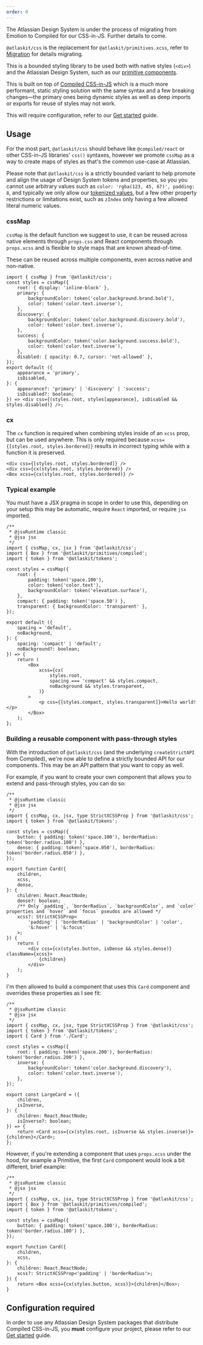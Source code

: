 ```yaml
---
order: 0
---
```



<SectionMessage title="Migration from Emotion to Compiled" appearance="discovery">
	<p>
		The Atlassian Design System is under the process of migrating from Emotion to Compiled for our
		CSS-in-JS. Further details to come.
	</p>
</SectionMessage>

`@atlaskit/css` is the replacement for `@atlaskit/primitives.xcss`, refer to
[Migration](/components/css/migration) for details migrating.

This is a bounded styling library to be used both with native styles (`<div>`) and the Atlassian
Design System, such as our [primitive components](/components/primitives).

This is built on top of [Compiled CSS-in-JS](https://compiledcssinjs.com/) which is a much more
performant, static styling solution with the same syntax and a few breaking changes—the primary ones
being dynamic styles as well as deep imports or exports for reuse of styles may not work.

This will require configuration, refer to our [Get started](/get-started/develop#set-up-your-bundling-environment) guide.

## Usage

For the most part, `@atlaskit/css` should behave like `@compiled/react` or other CSS-in-JS
libraries' `css()` syntaxes, however we promote `cssMap` as a way to create maps of styles as that's
the common use-case at Atlassian.

Please note that `@atlaskit/css` is a strictly bounded variant to help promote and align the usage
of Design System tokens and properties, so you you cannot use arbitrary values such as
`color: 'rgba(123, 45, 67)', padding: 8`, and typically we only allow our
[tokenized values](/components/tokens/all-tokens), but a few other property restrictions or
limitations exist, such as `zIndex` only having a few allowed literal numeric values.

### cssMap

`cssMap` is the default function we suggest to use, it can be reused across native elements through
`props.css` and React components through `props.xcss` and is flexible to style maps that are known
ahead-of-time.

These can be reused across multiple components, even across native and non-native.

```tsx
import { cssMap } from '@atlaskit/css';
const styles = cssMap({
	root: { display: 'inline-block' },
	primary: {
		backgroundColor: token('color.background.brand.bold'),
		color: token('color.text.inverse'),
	},
	discovery: {
		backgroundColor: token('color.background.discovery.bold'),
		color: token('color.text.inverse'),
	},
	success: {
		backgroundColor: token('color.background.success.bold'),
		color: token('color.text.inverse'),
	},
	disabled: { opacity: 0.7, cursor: 'not-allowed' },
});
export default ({
	appearance = 'primary',
	isDisabled,
}: {
	appearance?: 'primary' | 'discovery' | 'success';
	isDisabled?: boolean;
}) => <div css={(styles.root, styles[appearance], isDisabled && styles.disabled)} />;
```

### cx

The `cx` function is required when combining styles inside of an `xcss` prop, but can be used
anywhere. This is only required because `xcss={[styles.root, styles.bordered]}` results in incorrect
typing while with a function it is preserved.

```tsx
<div css={[styles.root, styles.bordered]} />
<div css={cx(styles.root, styles.bordered)} />
<Box xcss={cx(styles.root, styles.bordered)} />
```

### Typical example

You must have a JSX pragma in scope in order to use this, depending on your setup this may be
automatic, require `React` imported, or require `jsx` imported.

```tsx
/**
 * @jsxRuntime classic
 * @jsx jsx
 */
import { cssMap, cx, jsx } from '@atlaskit/css';
import { Box } from '@atlaskit/primitives/compiled';
import { token } from '@atlaskit/tokens';

const styles = cssMap({
	root: {
		padding: token('space.100'),
		color: token('color.text'),
		backgroundColor: token('elevation.surface'),
	},
	compact: { padding: token('space.50') },
	transparent: { backgroundColor: 'transparent' },
});

export default ({
	spacing = 'default',
	noBackground,
}: {
	spacing: 'compact' | 'default';
	noBackground?: boolean;
}) => {
	return (
		<Box
			xcss={cx(
				styles.root,
				spacing === 'compact' && styles.compact,
				noBackground && styles.transparent,
			)}
		>
			<p css={[styles.compact, styles.transparent]}>Hello world!</p>
		</Box>
	);
};
```

### Building a reusable component with pass-through styles

With the introduction of `@atlaskit/css` (and the underlying `createStrictAPI` from Compiled), we're
now able to define a strictly bounded API for our components. This may be an API pattern that you
want to copy as well.

For example, if you want to create your own component that allows you to extend and pass-through
styles, you can do so:

```tsx
/**
 * @jsxRuntime classic
 * @jsx jsx
 */
import { cssMap, cx, jsx, type StrictXCSSProp } from '@atlaskit/css';
import { token } from '@atlaskit/tokens';

const styles = cssMap({
	button: { padding: token('space.100'), borderRadius: token('border.radius.100') },
	dense: { padding: token('space.050'), borderRadius: token('border.radius.050') },
});

export function Card({
	children,
	xcss,
	dense,
}: {
	children: React.ReactNode;
	dense?: boolean;
	/** Only `padding`, `borderRadius`, `backgroundColor`, and `color` properties and `hover` and `focus` pseudos are allowed */
	xcss?: StrictXCSSProp<
		'padding' | 'borderRadius' | 'backgroundColor' | 'color',
		'&:hover' | '&:focus'
	>;
}) {
	return (
		<div css={cx(styles.button, isDense && styles.dense)} className={xcss}>
			{children}
		</div>
	);
}
```

I'm then allowed to build a component that uses this `Card` component and overrides these properties
as I see fit:

```tsx
/**
 * @jsxRuntime classic
 * @jsx jsx
 */
import { cssMap, cx, jsx, type StrictXCSSProp } from '@atlaskit/css';
import { token } from '@atlaskit/tokens';
import { Card } from './Card';

const styles = cssMap({
	root: { padding: token('space.200'), borderRadius: token('border.radius.200') },
	inverse: {
		backgroundColor: token('color.background.discovery'),
		color: token('color.text.inverse'),
	},
});

export const LargeCard = ({
	children,
	isInverse,
}: {
	children: React.ReactNode;
	isInverse?: boolean;
}) => {
	return <Card xcss={cx(styles.root, isInverse && styles.inverse)}>{children}</Card>;
};
```

However, if you're extending a component that uses `props.xcss` under the hood, for example a
Primitive, the first `Card` component would look a bit different, brief example:

```tsx
/**
 * @jsxRuntime classic
 * @jsx jsx
 */
import { cssMap, cx, jsx, type StrictXCSSProp } from '@atlaskit/css';
import { Box } from '@atlaskit/primitives/compiled';
import { token } from '@atlaskit/tokens';

const styles = cssMap({
	button: { padding: token('space.100'), borderRadius: token('border.radius.100') },
});

export function Card({
	children,
	xcss,
}: {
	children: React.ReactNode;
	xcss?: StrictXCSSProp<'padding' | 'borderRadius'>;
}) {
	return <Box xcss={cx(styles.button, xcss)}>{children}</Box>;
}
```

## Configuration required

In order to use any Atlassian Design System packages that distribute Compiled CSS-in-JS, you
**must** configure your project, please refer to our [Get started](/get-started/develop#set-up-your-bundling-environment) guide.
